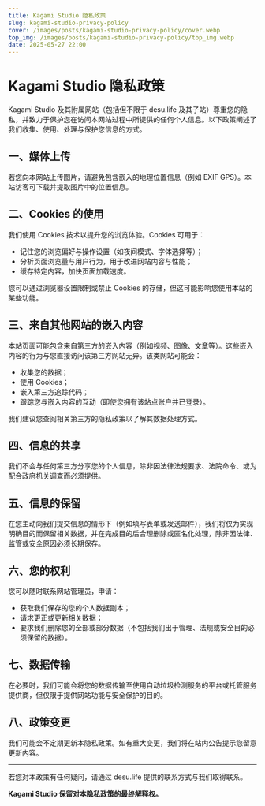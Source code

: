```yaml
---
title: Kagami Studio 隐私政策
slug: kagami-studio-privacy-policy
cover: /images/posts/kagami-studio-privacy-policy/cover.webp
top_img: /images/posts/kagami-studio-privacy-policy/top_img.webp
date: 2025-05-27 22:00
---
```


# Kagami Studio 隐私政策

Kagami Studio 及其附属网站（包括但不限于 desu.life 及其子站）尊重您的隐私，并致力于保护您在访问本网站过程中所提供的任何个人信息。以下政策阐述了我们收集、使用、处理与保护您信息的方式。

## 一、媒体上传

若您向本网站上传图片，请避免包含嵌入的地理位置信息（例如 EXIF GPS）。本站访客可下载并提取图片中的位置信息。

## 二、Cookies 的使用

我们使用 Cookies 技术以提升您的浏览体验。Cookies 可用于：

* 记住您的浏览偏好与操作设置（如夜间模式、字体选择等）；
* 分析页面浏览量与用户行为，用于改进网站内容与性能；
* 缓存特定内容，加快页面加载速度。

您可以通过浏览器设置限制或禁止 Cookies 的存储，但这可能影响您使用本站的某些功能。

## 三、来自其他网站的嵌入内容

本站页面可能包含来自第三方的嵌入内容（例如视频、图像、文章等）。这些嵌入内容的行为与您直接访问该第三方网站无异。该类网站可能会：

* 收集您的数据；
* 使用 Cookies；
* 嵌入第三方追踪代码；
* 跟踪您与嵌入内容的互动（即使您拥有该站点账户并已登录）。

我们建议您查阅相关第三方的隐私政策以了解其数据处理方式。

## 四、信息的共享

我们不会与任何第三方分享您的个人信息，除非因法律法规要求、法院命令、或为配合政府机关调查而必须提供。

## 五、信息的保留

在您主动向我们提交信息的情形下（例如填写表单或发送邮件），我们将仅为实现明确目的而保留相关数据，并在完成目的后合理删除或匿名化处理，除非因法律、监管或安全原因必须长期保存。

## 六、您的权利

您可以随时联系网站管理员，申请：

* 获取我们保存的您的个人数据副本；
* 请求更正或更新相关数据；
* 要求我们删除您的全部或部分数据（不包括我们出于管理、法规或安全目的必须保留的数据）。

## 七、数据传输

在必要时，我们可能会将您的数据传输至使用自动垃圾检测服务的平台或托管服务提供商，但仅限于提供网站功能与安全保护的目的。

## 八、政策变更

我们可能会不定期更新本隐私政策。如有重大变更，我们将在站内公告提示您留意更新内容。

---

若您对本政策有任何疑问，请通过 desu.life 提供的联系方式与我们取得联系。

**Kagami Studio 保留对本隐私政策的最终解释权。**
